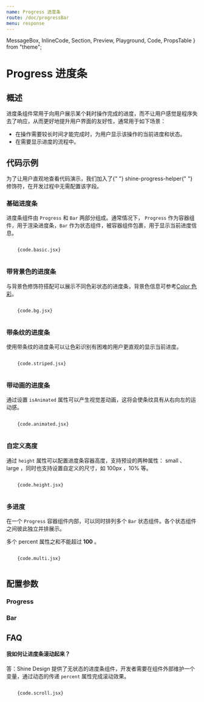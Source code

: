 ```yaml
---
name: Progress 进度条
route: /doc/progressBar
menu: response
---
```


  MessageBox,
  InlineCode,
  Section,
  Preview,
  Playground,
  Code,
  PropsTable
} from "theme";

# Progress 进度条

## 概述

进度条组件常用于向用户展示某个耗时操作完成的进度，而不让用户感觉是程序失去了响应，从而更好地提升用户界面的友好性，通常用于如下场景：

- 在操作需要较长时间才能完成时，为用户显示该操作的当前进度和状态。
- 在需要显示进度的流程中。

## 代码示例

<MessageBox messageType="info">
  为了让用户直观地查看代码演示，我们加入了{" "}
  <InlineCode>shine-progress-helper</InlineCode>{" "}
  修饰符，在开发过程中无需配置该字段。
</MessageBox>

### 基础进度条

进度条组件由 `Progress` 和 `Bar` 两部分组成。通常情况下， `Progress` 作为容器组件，用于渲染进度条，`Bar` 作为状态组件，被容器组件包裹，用于显示当前进度信息。

<Section>
  <Preview>
    <Playground>
       <JsxParser {...code.basic} />
    </Playground>

  </Preview>
  <Code>
    {code.basic.jsx}
  </Code>
</Section>

### 带背景色的进度条

与背景色修饰符搭配可以展示不同色彩状态的进度条，背景色信息可参考[Color 色彩](./color)。

<Section>
  <Preview>
    <Playground>
       <JsxParser {...code.bg} />
    </Playground>

  </Preview>
  <Code>
    {code.bg.jsx}
  </Code>
</Section>

### 带条纹的进度条

使用带条纹的进度条可以让色彩识别有困难的用户更直观的显示当前进度。

<Section>
  <Preview>
    <Playground>
       <JsxParser {...code.striped} />
    </Playground>

  </Preview>
  <Code>
    {code.striped.jsx}
  </Code>
</Section>

### 带动画的进度条

通过设置 `isAnimated` 属性可以产生视觉差动画，这将会使条纹具有从右向左的运动感。

<Section>
  <Preview>
    <Playground>
       <JsxParser {...code.animated} />
    </Playground>

  </Preview>
  <Code>
    {code.animated.jsx}
  </Code>
</Section>

### 自定义高度

通过 `height` 属性可以配置进度条容器高度，支持预设的两种属性： small 、 large ，同时也支持设置自定义的尺寸，如 100px ，10% 等。

<Section>
  <Preview>
    <Playground>
       <JsxParser {...code.height} />
    </Playground>

  </Preview>
  <Code>
    {code.height.jsx}
  </Code>
</Section>

### 多进度

在一个 `Progress` 容器组件内部，可以同时排列多个 `Bar` 状态组件。各个状态组件之间彼此独立并排展示。

多个 percent 属性之和不能超过 **100** 。

<Section>
  <Preview>
    <Playground>
       <JsxParser {...code.multi} />
    </Playground>

  </Preview>
  <Code>
    {code.multi.jsx}
  </Code>
</Section>

## 配置参数

### Progress

<PropsTable of={Progress} />

### Bar

<PropsTable of={Bar} />

## FAQ

#### 我如何让进度条滚动起来？
答：Shine Design 提供了无状态的进度条组件，开发者需要在组件外部维护一个变量，通过动态的传递 `percent` 属性完成滚动效果。

<Section>
  <Preview>
    <Playground>
       <Scroll />
    </Playground>

  </Preview>
  <Code>
    {code.scroll.jsx}
  </Code>
</Section>



